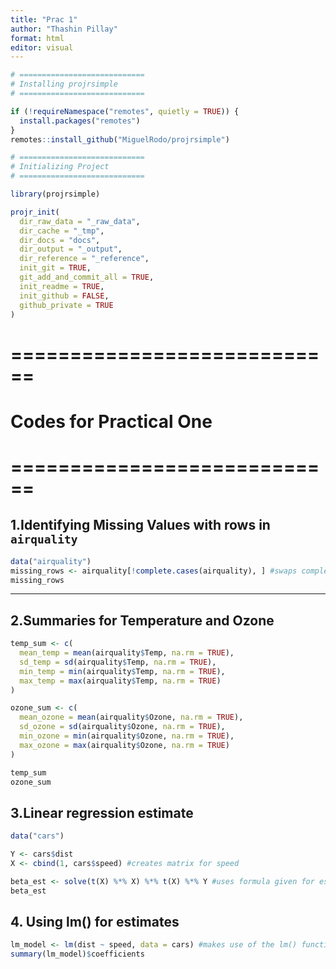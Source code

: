 ```yaml
---
title: "Prac 1"
author: "Thashin Pillay"
format: html
editor: visual
---
```


```r

# ============================
# Installing projrsimple
# ============================

if (!requireNamespace("remotes", quietly = TRUE)) {
  install.packages("remotes")
}
remotes::install_github("MiguelRodo/projrsimple")

# ============================
# Initializing Project
# ============================

library(projrsimple)

projr_init(
  dir_raw_data = "_raw_data",
  dir_cache = "_tmp",
  dir_docs = "docs",
  dir_output = "_output",
  dir_reference = "_reference",
  init_git = TRUE,
  git_add_and_commit_all = TRUE,
  init_readme = TRUE,
  init_github = FALSE,
  github_private = TRUE
)
```

# ============================

# Codes for Practical One

# ============================

## 1.Identifying Missing Values with rows in `airquality`

```r
data("airquality")
missing_rows <- airquality[!complete.cases(airquality), ] #swaps complete cases to find missing values
missing_rows
```

------------------------------------------------------------------------

## 2.Summaries for Temperature and Ozone

```r

temp_sum <- c(
  mean_temp = mean(airquality$Temp, na.rm = TRUE),
  sd_temp = sd(airquality$Temp, na.rm = TRUE),
  min_temp = min(airquality$Temp, na.rm = TRUE),
  max_temp = max(airquality$Temp, na.rm = TRUE)
)

ozone_sum <- c(
  mean_ozone = mean(airquality$Ozone, na.rm = TRUE),
  sd_ozone = sd(airquality$Ozone, na.rm = TRUE),
  min_ozone = min(airquality$Ozone, na.rm = TRUE),
  max_ozone = max(airquality$Ozone, na.rm = TRUE)
)

temp_sum
ozone_sum

```

## 3.Linear regression estimate

```r

data("cars")

Y <- cars$dist
X <- cbind(1, cars$speed) #creates matrix for speed

beta_est <- solve(t(X) %*% X) %*% t(X) %*% Y #uses formula given for estimates
beta_est
```

## 4. Using lm() for estimates

```r

lm_model <- lm(dist ~ speed, data = cars) #makes use of the lm() function
summary(lm_model)$coefficients
```
